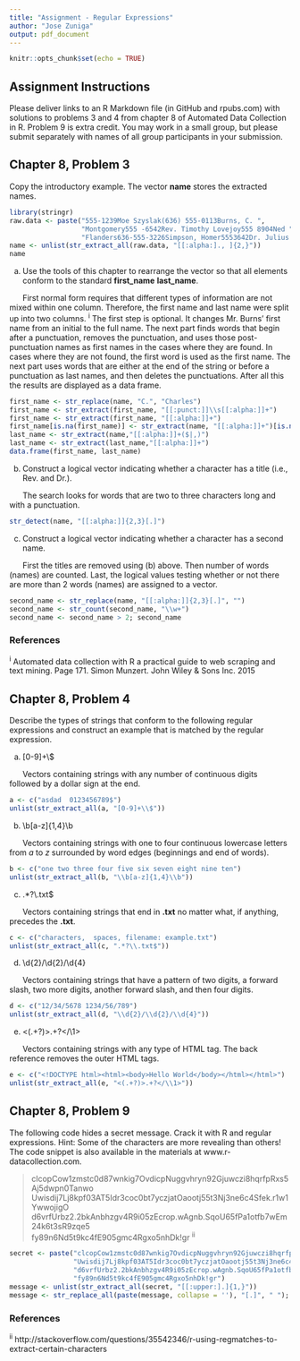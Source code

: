 ```yaml
---
title: "Assignment - Regular Expressions"
author: "Jose Zuniga"
output: pdf_document
---
```


```r
knitr::opts_chunk$set(echo = TRUE)
```

## Assignment Instructions

Please deliver links to an R Markdown file (in GitHub and rpubs.com) with solutions to problems 3 and 4 from chapter 8 of
Automated Data Collection in R. Problem 9 is extra credit. You may work in a small group, but please submit separately with
names of all group participants in your submission.

## Chapter 8, Problem 3

Copy the introductory example. The vector **name** stores the extracted names. 

```r
library(stringr)
raw.data <- paste("555-1239Moe Szyslak(636) 555-0113Burns, C. ",
                  "Montgomery555 -6542Rev. Timothy Lovejoy555 8904Ned ",
                  "Flanders636-555-3226Simpson, Homer5553642Dr. Julius Hibbert")
name <- unlist(str_extract_all(raw.data, "[[:alpha:]., ]{2,}"))
name
```

(a) Use the tools of this chapter to rearrange the vector so that all elements conform to the standard **first_name** **last_name**.

&nbsp;&nbsp;&nbsp;&nbsp;&nbsp; First normal form requires that different types of information are not mixed within one column. Therefore, the first name and last name were split up into two columns. ^i^ The first step is optional. It changes Mr. Burns' first name from an initial to the full name. The next part finds words that begin after a punctuation, removes the punctuation, and uses those post-punctuation names as first names in the cases where they are found. In cases where they are not found, the first word is used as the first name. The next part uses words that are either at the end of the string or before a punctuation as last names, and then deletes the punctuations. After all this the results are displayed as a data frame.

```r
first_name <- str_replace(name, "C.", "Charles")
first_name <- str_extract(first_name, "[[:punct:]]\\s[[:alpha:]]+")
first_name <- str_extract(first_name, "[[:alpha:]]+")
first_name[is.na(first_name)] <- str_extract(name, "[[:alpha:]]+")[is.na(first_name)]
last_name <- str_extract(name,"[[:alpha:]]+($|,)")
last_name <- str_extract(last_name,"[[:alpha:]]+")
data.frame(first_name, last_name)

```

(b) Construct a logical vector indicating whether a character has a title (i.e., Rev. and Dr.).

&nbsp;&nbsp;&nbsp;&nbsp;&nbsp; The search looks for words that are two to three characters long and with a punctuation.
```r
str_detect(name, "[[:alpha:]]{2,3}[.]")
```

(c) Construct a logical vector indicating whether a character has a second name.

&nbsp;&nbsp;&nbsp;&nbsp;&nbsp; First the titles are removed using (b) above. Then number of words (names) are counted. Last, the logical values testing whether or not there are more than 2 words (names) are assigned to a vector.
```r
second_name <- str_replace(name, "[[:alpha:]]{2,3}[.]", "")
second_name <- str_count(second_name, "\\w+")
second_name <- second_name > 2; second_name
```

### References

^i^ Automated data collection with R a practical guide to web scraping and text mining.  Page 171. Simon Munzert. John Wiley & Sons Inc. 2015

## Chapter 8, Problem 4

Describe the types of strings that conform to the following regular expressions and construct an example that is matched by the regular expression.

(a) [0-9]+\\$

&nbsp;&nbsp;&nbsp;&nbsp;&nbsp; Vectors containing strings with any number of continuous digits followed by a dollar sign at the end.
```r
a <- c("asdad  0123456789$")
unlist(str_extract_all(a, "[0-9]+\\$"))
```

(b) \\b[a-z]{1,4}\\b

&nbsp;&nbsp;&nbsp;&nbsp;&nbsp; Vectors containing strings with one to four continuous lowercase letters from $a$ to $z$ surrounded by word edges (beginnings and end of words).
```r
b <- c("one two three four five six seven eight nine ten")
unlist(str_extract_all(b, "\\b[a-z]{1,4}\\b"))
```

(c) .*?\\.txt$

&nbsp;&nbsp;&nbsp;&nbsp;&nbsp; Vectors containing strings that end in **.txt** no matter what, if anything, precedes the **.txt**.
```r
c <- c("characters,  spaces, filename: example.txt")
unlist(str_extract_all(c, ".*?\\.txt$"))
```

(d) \\d{2}/\\d{2}/\\d{4}

&nbsp;&nbsp;&nbsp;&nbsp;&nbsp; Vectors containing strings that have a pattern of two digits, a forward slash, two more digits, another forward slash, and then four digits.
```r
d <- c("12/34/5678 1234/56/789")
unlist(str_extract_all(d, "\\d{2}/\\d{2}/\\d{4}"))
```

(e) <(.+?)>.+?</\\1>

&nbsp;&nbsp;&nbsp;&nbsp;&nbsp; Vectors containing strings with any type of HTML tag. The back reference removes the outer HTML tags.
```r
e <- c("<!DOCTYPE html><html><body>Hello World</body></html></html>")
unlist(str_extract_all(e, "<(.+?)>.+?</\\1>"))
```

## Chapter 8, Problem 9

The following code hides a secret message. Crack it with R and regular expressions. Hint: Some of the characters are more revealing than others! The code snippet is also available in the materials at www.r-datacollection.com.

> clcopCow1zmstc0d87wnkig7OvdicpNuggvhryn92Gjuwczi8hqrfpRxs5Aj5dwpn0Tanwo      
> Uwisdij7Lj8kpf03AT5Idr3coc0bt7yczjatOaootj55t3Nj3ne6c4Sfek.r1w1YwwojigO      
> d6vrfUrbz2.2bkAnbhzgv4R9i05zEcrop.wAgnb.SqoU65fPa1otfb7wEm24k6t3sR9zqe5      
> fy89n6Nd5t9kc4fE905gmc4Rgxo5nhDk!gr ^ii^

```r
secret <- paste("clcopCow1zmstc0d87wnkig7OvdicpNuggvhryn92Gjuwczi8hqrfpRxs5Aj5dwpn0Tanwo",
                "Uwisdij7Lj8kpf03AT5Idr3coc0bt7yczjatOaootj55t3Nj3ne6c4Sfek.r1w1YwwojigO",
                "d6vrfUrbz2.2bkAnbhzgv4R9i05zEcrop.wAgnb.SqoU65fPa1otfb7wEm24k6t3sR9zqe5",
                "fy89n6Nd5t9kc4fE905gmc4Rgxo5nhDk!gr")
message <- unlist(str_extract_all(secret, "[[:upper:].]{1,}"))
message <- str_replace_all(paste(message, collapse = ''), "[.]", " "); message
```

### References

^ii^ http://stackoverflow.com/questions/35542346/r-using-regmatches-to-extract-certain-characters
